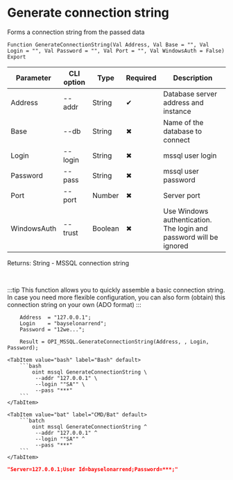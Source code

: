 ﻿---
sidebar_position: 5
description: Generate connection string and other functions to work with MSSQL in the Open Integration Package, a free open-source integration library for 1C:Enterprise 8, OneScript and CLI
keywords: [1C, 1С, 1С:Enterprise, 1С:Enterprise 8.3, API, Integration, Services, Exchange, OneScript, CLI, MSSQL]
---


# Generate connection string
 Forms a connection string from the passed data



`Function GenerateConnectionString(Val Address, Val Base = "", Val Login = "", Val Password = "", Val Port = "", Val WindowsAuth = False) Export`

  | Parameter | CLI option | Type | Required | Description |
  |-|-|-|-|-|
  | Address | --addr | String | &#x2714; | Database server address and instance |
  | Base | --db | String | &#x2716; | Name of the database to connect |
  | Login | --login | String | &#x2716; | mssql user login |
  | Password | --pass | String | &#x2716; | mssql user password |
  | Port | --port | Number | &#x2716; | Server port |
  | WindowsAuth | --trust | Boolean | &#x2716; | Use Windows authentication. The login and password will be ignored |

  
  Returns:  String - MSSQL connection string

<br/>

:::tip
This function allows you to quickly assemble a basic connection string. In case you need more flexible configuration, you can also form (obtain) this connection string on your own (ADO format)
:::
<br/>


```bsl title="1C:Enterprise/OneScript code example"
    Address  = "127.0.0.1";
    Login    = "bayselonarrend";
    Password = "12we...";

    Result = OPI_MSSQL.GenerateConnectionString(Address, , Login, Password);
```
 

 <Tabs>
  
    <TabItem value="bash" label="Bash" default>
        ```bash
            oint mssql GenerateConnectionString \
             --addr "127.0.0.1" \
             --login ""SA"" \
             --pass "***"
        ```
    </TabItem>
  
    <TabItem value="bat" label="CMD/Bat" default>
        ```batch
            oint mssql GenerateConnectionString ^
             --addr "127.0.0.1" ^
             --login ""SA"" ^
             --pass "***"
        ```
    </TabItem>
</Tabs>


```json title="Result"
"Server=127.0.0.1;User Id=bayselonarrend;Password=***;"
```
